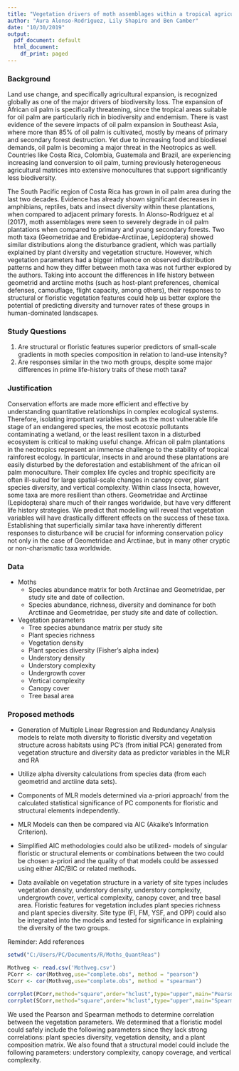 ```yaml
---
title: "Vegetation drivers of moth assemblages within a tropical agricultural landscape"
author: "Aura Alonso-Rodriguez, Lily Shapiro and Ben Camber"
date: "10/30/2019"
output:
  pdf_document: default
  html_document:
    df_print: paged
---
```

### Background

Land use change, and specifically agricultural expansion, is recognized globally as one of the major drivers of biodiversity loss. The expansion of African oil palm is specifically threatening, since the tropical areas suitable for oil palm are particularly rich in biodiversity and endemism. There is vast evidence of the severe impacts of oil palm expansion in Southeast Asia, where more than 85% of oil palm is cultivated, mostly by means of primary and secondary forest destruction. Yet due to increasing food and biodiesel demands, oil palm is becoming a major threat in the Neotropics as well. Countries like Costa Rica, Colombia, Guatemala and Brazil, are experiencing increasing land conversion to oil palm, turning previously heterogeneous agricultural matrices into extensive monocultures that support significantly less biodiversity.

The South Pacific region of Costa Rica has grown in oil palm area during the last two decades. Evidence has already shown significant decreases in amphibians, reptiles, bats and insect diversity within these plantations, when compared to adjacent primary forests. In Alonso-Rodriguez et al (2017), moth assemblages were seen to severely degrade in oil palm plantations when compared to primary and young secondary forests. Two moth taxa (Geometridae and Erebidae-Arctiinae, Lepidoptera) showed similar distributions along the disturbance gradient, which was partially explained by plant diversity and vegetation structure. However, which vegetation parameters had a bigger influence on observed distribution patterns and how they differ between moth taxa was not further explored by the authors. Taking into account the differences in life history between geometrid and arctiine moths (such as host-plant preferences, chemical defenses, camouflage, flight capacity, among others), their responses to structural or floristic vegetation features could help us better explore the potential of predicting diversity and turnover rates of these groups in human-dominated landscapes.

### Study Questions

1. Are structural or floristic features superior predictors of small-scale gradients in moth species composition in relation to land-use intensity?
2. Are responses similar in the two moth groups, despite some major differences in prime life-history traits of these moth taxa?

### Justification

Conservation efforts are made more efficient and effective by understanding quantitative relationships in complex ecological systems. Therefore, isolating important variables such as the most vulnerable life stage of an endangered species, the most ecotoxic pollutants contaminating a wetland, or the least resilient taxon in a disturbed ecosystem is critical to making useful change. African oil palm plantations in the neotropics represent an immense challenge to the stability of tropical rainforest ecology. In particular, insects in and around these plantations are easily disturbed by the deforestation and establishment of the african oil palm monoculture. Their complex life cycles and trophic specificity are often ill-suited for large spatial-scale changes in canopy cover, plant species diversity, and vertical complexity. Within class Insecta, however, some taxa are more resilient than others. Geometridae and Arctiinae (Lepidoptera) share much of their ranges worldwide, but have very different life history strategies. We predict that modelling will reveal that vegetation variables will have drastically different effects on the success of these taxa. Establishing that superficially similar taxa have inherently different responses to disturbance will be crucial for informing conservation policy not only in the case of Geometridae and Arctiinae, but in many other cryptic or non-charismatic taxa worldwide. 

### Data

* Moths
  + Species abundance matrix for both Arctiinae and Geometridae, per study site and date of collection.
  + Species abundance, richness, diversity and dominance for both Arctiinae and Geometridae, per study site and date of collection.

* Vegetation parameters
  + Tree species abundance matrix per study site
  + Plant species richness 
  + Vegetation density
  + Plant species diversity (Fisher's alpha index)
  + Understory density 
  + Understory complexity
  + Undergrowth cover
  + Vertical complexity
  + Canopy cover
  + Tree basal area

### Proposed methods

* Generation of Multiple Linear Regression and Redundancy Analysis models to relate moth diversity to floristic diversity and vegetation structure across habitats using PC's (from initial PCA) generated from vegetation structure and diversity data as predictor variables in the MLR and RA

* Utilize alpha diversity calculations from species data (from each geometrid and arctiine data sets). 

* Components of MLR models determined via a-priori approach/ from the calculated statistical significance of PC components for floristic and structural elements independently. 

* MLR Models can then be compared via AIC (Akaike's Information Criterion). 

* Simplified AIC methodologies could also be utilized- models of singular floristic or structural elements or combinations between the two could be chosen a-priori and the quality of that models could be assessed using either AIC/BIC or related methods.

* Data available on vegetation structure in a variety of site types includes vegetation density, understory density, understory complexity, undergrowth cover, vertical complexity, canopy cover, and tree basal area. Floristic features for vegetation includes plant species richness and plant species diversity. Site type (FI, FM, YSF, and OPP) could also be integrated into the models and tested for significance in explaining the diversity of the two groups.


Reminder: Add references
```r
setwd("C:/Users/PC/Documents/R/Moths_QuantReas")

Mothveg <- read.csv('Mothveg.csv')
PCorr <- cor(Mothveg,use="complete.obs", method = "pearson")
SCorr <- cor(Mothveg,use="complete.obs", method = "spearman")

corrplot(PCorr,method="square",order="hclust",type="upper",main="Pearson Correlation")
corrplot(SCorr,method="square",order="hclust",type="upper",main="Spearman Correlation")
```
We used the Pearson and Spearman methods to determine correlation between the vegetation parameters. We determined that a floristic model could safely include the following parameters since they lack strong correlations: plant species diversity, vegetation density, and a plant composition matrix. We also found that a structural model could include the following  parameters: understory complexity, canopy coverage, and vertical complexity.
